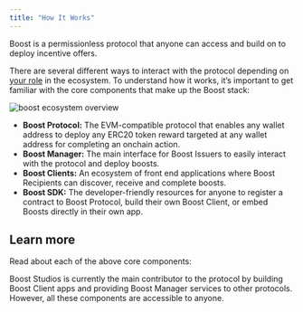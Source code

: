 ```yaml
---
title: "How It Works"
---
```


Boost is a permissionless protocol that anyone can access and build on to deploy incentive offers.

There are several different ways to interact with the protocol depending on [your role](boost-protocol#key-contributors) in the ecosystem. To understand how it works, it’s important to get familiar with the core components that make up the Boost stack:

<Frame caption="Boost Ecosystem Overview">
  <img
    src="/assets/boost-ecosystem-overview.png"
    alt="boost ecosystem overview"
  />
</Frame>

- **Boost Protocol:** The EVM-compatible protocol that enables any wallet address to deploy any ERC20 token reward targeted at any wallet address for completing an onchain action.
- **Boost Manager:** The main interface for Boost Issuers to easily interact with the protocol and deploy boosts.
- **Boost Clients:** An ecosystem of front end applications where Boost Recipients can discover, receive and complete boosts.
- **Boost SDK:** The developer-friendly resources for anyone to register a contract to Boost Protocol, build their own Boost Client, or embed Boosts directly in their own app.

## Learn more

Read about each of the above core components:

<CardGroup cols={4}>
  <Card
    title="Boost Protocol"
    icon="dice-d6"
    href="boost-protocol"
  ></Card>
  <Card
    title="Boost Manager"
    icon="clipboard"
    href="boost-manager"
  ></Card>
  <Card
    title="Boost Clients"
    icon="desktop"
    href="boost-clients"
  ></Card>
  <Card title="Boost SDK" icon="code" href="boost-sdk"></Card>
</CardGroup>

Boost Studios is currently the main contributor to the protocol by building Boost Client apps and providing Boost Manager services to other protocols. However, all these components are accessible to anyone.
